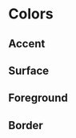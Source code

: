 

<Meta title="Design System/Colors" />

# Colors

## Accent

<ColorPalette>
  <ColorItem title="Primary" variable="--imgly-primary-color" color="#471aff" />
  <ColorItem
    title="Primary Light"
    variable="--imgly-primary-light-color"
    color="rgba(71, 26, 255, 0.65)"
  />
  <ColorItem
    title="Primary Lighter"
    variable="--imgly-primary-lighter-color"
    color="rgba(71, 26, 255, 0.25)"
  />
  <ColorItem
    title="Primary Lightest"
    variable="--imgly-primary-lightest-color"
    color="rgba(71, 26, 255, 0.05)"
  />
  <ColorItem
    title="Primary Alternative"
    variable="--imgly-primary-alternative-color"
    color="#00ffb7"
  />
  <ColorItem
    title="Primary Alternative Light"
    variable="--imgly-primary-alternative-light-color"
    color="rgba(0, 255, 183, 0.65)"
  />
  <ColorItem
    title="Primary Alternative Lighter"
    variable="--imgly-primary-alternative-lighter-color"
    color="rgba(0, 255, 183, 0.25)"
  />
  <ColorItem title="CE.SDK" variable="--imgly-cesdk-color" color="#ad00ff" />
  <ColorItem title="VE.SDK" variable="--imgly-vesdk-color" color="#f20c5f" />
  <ColorItem title="PE.SDK" variable="--imgly-pesdk-color" color="#ff5c00" />
</ColorPalette>

## Surface

<ColorPalette>
  <ColorItem
    title="Background Website"
    variable="--imgly-light-bg"
    color="#fafafa"
  />
  <ColorItem
    title="Light Elevation 0"
    variable="--imgly-light-elevation-0"
    color="#ffffff"
  />
  <ColorItem
    title="Light Elevation 1"
    variable="--imgly-light-elevation-1"
    color="#f4f4f5"
  />
  <ColorItem
    title="Light Elevation 2"
    variable="--imgly-light-elevation-2"
    color="#ececee"
  />
  <ColorItem
    title="Dark Elevation 0"
    variable="--imgly-dark-elevation-0"
    color="#000000"
  />
  <ColorItem
    title="Dark Elevation 1"
    variable="--imgly-dark-elevation-1"
    color="#ececee"
  />
  <ColorItem
    title="Dark Elevation 2"
    variable="--imgly-dark-elevation-2"
    color="#27272b"
  />
  <ColorItem
    title="Static Elevation 0"
    variable="--imgly-static-elevation-0"
    color="#7b8187"
  />
</ColorPalette>

## Foreground

<ColorPalette>
  <ColorItem
    title="Black Default"
    variable="--imgly-black-color"
    color="#161617"
  />
  <ColorItem
    title="Black Light"
    variable="--imgly-black-light-color"
    color="rgba(22, 22, 23, 0.65)"
  />
  <ColorItem
    title="Black Lighter"
    variable="--imgly-black-lighter-color"
    color="rgba(22, 22, 23, 0.25)"
  />
  <ColorItem
    title="White Default"
    variable="--imgly-white-color"
    color="#fff"
  />
  <ColorItem
    title="Wight Light"
    variable="--imgly-wight-light-color"
    color="rgba(255, 255, 255, 0.65)"
  />
  <ColorItem
    title="White Lighter"
    variable="--imgly-white-lighter-color"
    color="rgba(255, 255, 255, 0.25)"
  />
</ColorPalette>

## Border

<ColorPalette>
  <ColorItem
    title="Primary"
    variable="--imgly-primary-border-color"
    color="rgba(71, 26, 255, 0.3)"
  />
  <ColorItem
    title="Primary Alternative"
    variable="--imgly-primary-alternative-border-color"
    color="rgba(0, 255, 183, 0.3)"
  />
  <ColorItem
    title="Black"
    variable="--imgly-black-border-color"
    color="rgba(22, 22, 23, 0.3)"
  />
  <ColorItem
    title="Primary Light"
    variable="--imgly-black-light-border-color"
    color="rgba(22, 22, 23, 0.08)"
  />
  <ColorItem
    title="White"
    variable="--imgly-white-border-color"
    color="rgba(255, 255, 255, 0.3)"
  />
</ColorPalette>
